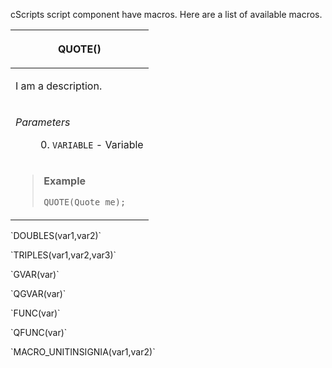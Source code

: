 cScripts script component have macros. Here are a list of available macros.

{| style="width: 100%;"
! scope="row" colspan="2"| QUOTE()
|-
| scope="row" colspan="2"| I am a description.
|-
|''Parameters''
: 0. <code>VARIABLE</code> - Variable
|
|-
| scope="row" colspan="2"| <blockquote>'''Example'''
<pre>
QUOTE(Quote me);
</pre></blockquote>
|}




`DOUBLES(var1,var2)`

`TRIPLES(var1,var2,var3)`

`GVAR(var)`

`QGVAR(var)`

`FUNC(var)`

`QFUNC(var)`

`MACRO_UNITINSIGNIA(var1,var2)`